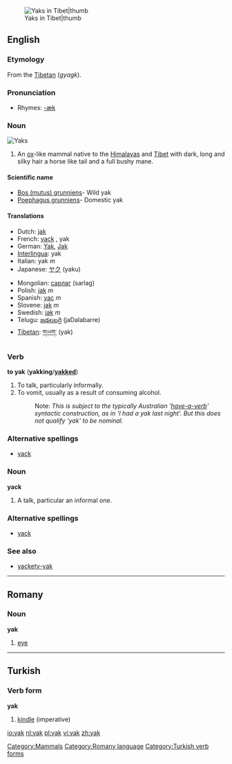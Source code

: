 {{wikipedia}}
[[Image:In Tibet, yaks are decorated and honored by the families they are part of.jpg|Yaks in Tibet|thumb]]
==English==
[[Category:Mammals]]
===Etymology===
From the [[w:Tibetan language|Tibetan]] (''gyagk'').

===Pronunciation===
*Rhymes: [[Rhymes:English:-æk|-æk]]

===Noun===
[[Image:Yak.jpg|thumbnail|right|'''Yak'''s]]
{{en-noun}}
#An [[ox]]-like mammal native to the [[Himalayas]] and [[Tibet]] with dark, long and silky hair a horse like tail and a full bushy mane.

====Scientific name====
*[[Bos (mutus) grunniens]]- Wild yak
*[[Poephagus grunniens]]- Domestic yak

====Translations====
{{top}}
*Dutch: [[jak]] {{m}}
*French: [[yack]] {{m}}, yak {{m}}
*German: [[Yak]], [[Jak]]
*[[Interlingua]]: yak
*Italian: yak ''m''
*Japanese: [[ヤク]] (yaku)
{{mid}}
*Mongolian: [[сарлаг]] (sarlag)
*Polish: [[jak]] ''m''
*Spanish: [[yac]] ''m''
*Slovene: [[jak]] ''m''
*Swedish: [[jak]] ''m''
*Telugu: [[జడలబర్రె]] (jaDalabarre)
*[[Tibetan]]: [[གཡག་]] (yak)
{{bottom}}

===Verb===
'''to yak''' ('''yakking'''/'''[[yakked]]''')
# To talk, particularly informally.
# To vomit, usually as a result of consuming alcohol.
#:Note: ''This is subject to the typically Australian '[[have-a-verb]]' syntactic construction, as in 'I had a yak last night'. But this does not qualify 'yak' to be nominal.''

===Alternative spellings===
*[[yack]]

===Noun===
'''yack'''
# A talk, particular an informal one.

===Alternative spellings===
*[[yack]]

===See also===
*[[yackety-yak]]
----

==Romany==

===Noun===
'''yak'''

# [[eye]]

[[Category:Romany language]]

----

==Turkish==

===Verb form===
'''yak'''
# [[kindle]] (imperative)

[[Category:Turkish verb forms]]

[[io:yak]]
[[nl:yak]]
[[pl:yak]]
[[vi:yak]]
[[zh:yak]]